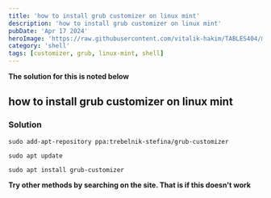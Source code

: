 ---
title: 'how to install grub customizer on linux mint'
description: 'how to install grub customizer on linux mint'
pubDate: 'Apr 17 2024'
heroImage: 'https://raw.githubusercontent.com/vitalik-hakim/TABLES404/main/error_b/SHELL.jpg'
category: 'shell'
tags: [customizer, grub, linux-mint, shell]
---

**The solution for this is noted below**

## how to install grub customizer on linux mint

### Solution

```shell
sudo add-apt-repository ppa:trebelnik-stefina/grub-customizer

sudo apt update

sudo apt install grub-customizer
```
**Try other methods by searching on the site. That is if this doesn't work**
